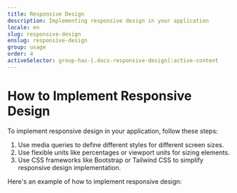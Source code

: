 ```yaml
---
title: Responsive Design
description: Implementing responsive design in your application
locale: en
slug: responsive-design
enslug: responsive-design
group: usage
order: 4
activeSelector: group-has-[.docs-responsive-design]:active-content
---
```


# How to Implement Responsive Design

To implement responsive design in your application, follow these steps:

1. Use media queries to define different styles for different screen sizes.
2. Use flexible units like percentages or viewport units for sizing elements.
3. Use CSS frameworks like Bootstrap or Tailwind CSS to simplify responsive design implementation.

Here's an example of how to implement responsive design:
